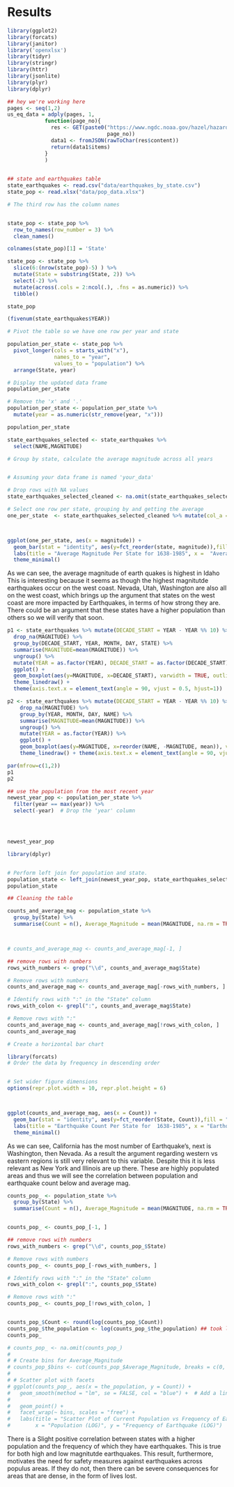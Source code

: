 # Results

```r
library(ggplot2)
library(forcats)
library(janitor)
library('openxlsx')
library(tidyr)
library(stringr)
library(httr)
library(jsonlite)
library(plyr)
library(dplyr)
```

```r

## hey we're working here 
pages <- seq(1,2)
us_eq_data = adply(pages, 1,
            function(page_no){
              res <- GET(paste0("https://www.ngdc.noaa.gov/hazel/hazard-service/api/v1/earthquakes?country=USA&page=",
                                page_no))
              data1 <- fromJSON(rawToChar(res$content))
              return(data1$items)
            }
            )
            
```

```r
## state and earthquakes table
state_earthquakes <- read.csv("data/earthquakes_by_state.csv")
state_pop <- read.xlsx("data/pop_data.xlsx")
```


```r
# The third row has the column names


state_pop <- state_pop %>%
  row_to_names(row_number = 3) %>%
  clean_names()

colnames(state_pop)[1] = 'State'

state_pop <- state_pop %>% 
  slice(6:(nrow(state_pop)-5) ) %>% 
  mutate(State = substring(State, 2)) %>% 
  select(-2) %>% 
  mutate(across(.cols = 2:ncol(.), .fns = as.numeric)) %>% 
  tibble() 


```


```r
state_pop
```





```r
(fivenum(state_earthquakes$YEAR))
```

```r
# Pivot the table so we have one row per year and state

population_per_state <- state_pop %>%
  pivot_longer(cols = starts_with("x"),
               names_to = "year",
               values_to = "population") %>%
  arrange(State, year)

# Display the updated data frame
population_per_state
```

```r

# Remove the 'x' and '.'
population_per_state <- population_per_state %>%
  mutate(year = as.numeric(str_remove(year, "x")))

population_per_state
```

```r
state_earthquakes_selected <- state_earthquakes %>%
  select(NAME,MAGNITUDE)
```




```r
# Group by state, calculate the average magnitude across all years


# Assuming your data frame is named 'your_data'

# Drop rows with NA values
state_earthquakes_selected_cleaned <- na.omit(state_earthquakes_selected)

# Select one row per state, grouping by and getting the average
one_per_state  <- state_earthquakes_selected_cleaned %>% mutate(col_a = 1) %>% select(state = NAME, magnitude=MAGNITUDE) %>% group_by(state) %>% summarise(magnitude=mean(magnitude))



ggplot(one_per_state, aes(x = magnitude)) +
  geom_bar(stat = "identity", aes(y=fct_reorder(state, magnitude)),fill = "skyblue") +
  labs(title = "Average Magnitude Per State for 1638-1985", x =  "Average Magnitude", y = "State") +
  theme_minimal()

```
As we can see, the average magnitude of earth quakes is highest in Idaho This is interesting because it seems as though the highest magnitutde earthquakes occur on the west coast. Nevada, Utah, Washington are  also all on the west coast, which brings up the argument that states on the west coast are more impacted by Earthquakes, in terms of how strong they are. There could be an argument that these states have a higher population than others so we will verify that soon.

```r
p1 <- state_earthquakes %>% mutate(DECADE_START = YEAR - YEAR %% 10) %>% 
  drop_na(MAGNITUDE) %>% 
  group_by(DECADE_START, YEAR, MONTH, DAY, STATE) %>% 
  summarise(MAGNITUDE=mean(MAGNITUDE)) %>% 
  ungroup() %>% 
  mutate(YEAR = as.factor(YEAR), DECADE_START = as.factor(DECADE_START)) %>% 
  ggplot() + 
  geom_boxplot(aes(y=MAGNITUDE, x=DECADE_START), varwidth = TRUE, outlier.size = 0.1, fill="red", alpha=0.5) + 
  theme_linedraw() + 
  theme(axis.text.x = element_text(angle = 90, vjust = 0.5, hjust=1))

p2 <- state_earthquakes %>% mutate(DECADE_START = YEAR - YEAR %% 10) %>%
    drop_na(MAGNITUDE) %>% 
    group_by(YEAR, MONTH, DAY, NAME) %>% 
    summarise(MAGNITUDE=mean(MAGNITUDE)) %>% 
    ungroup() %>% 
    mutate(YEAR = as.factor(YEAR)) %>% 
    ggplot() + 
    geom_boxplot(aes(y=MAGNITUDE, x=reorder(NAME, -MAGNITUDE, mean)), varwidth = TRUE, outlier.size = 0.1, fill="red", alpha=0.5) + 
    theme_linedraw() + theme(axis.text.x = element_text(angle = 90, vjust = 0.5, hjust=1))

par(mfrow=c(1,2))
p1
p2
```



```r
## use the population from the most recent year
newest_year_pop <- population_per_state %>% 
  filter(year == max(year)) %>%
  select(-year)  # Drop the 'year' column




newest_year_pop


```

```r
library(dplyr)


# Perform left join for population and state. 
population_state <- left_join(newest_year_pop, state_earthquakes_selected_cleaned, by = c("State" = "NAME"))
population_state
```




```r
## Cleaning the table

counts_and_average_mag <- population_state %>%
  group_by(State) %>%
  summarise(Count = n(), Average_Magnitude = mean(MAGNITUDE, na.rm = TRUE))



# counts_and_average_mag <- counts_and_average_mag[-1, ]

## remove rows with numbers
rows_with_numbers <- grep("\\d", counts_and_average_mag$State)

# Remove rows with numbers
counts_and_average_mag <- counts_and_average_mag[-rows_with_numbers, ]

# Identify rows with ":" in the "State" column
rows_with_colon <- grepl(":", counts_and_average_mag$State)

# Remove rows with ":"
counts_and_average_mag <- counts_and_average_mag[!rows_with_colon, ]
counts_and_average_mag


```





```r

# Create a horizontal bar chart

library(forcats)
# Order the data by frequency in descending order


# Set wider figure dimensions
options(repr.plot.width = 10, repr.plot.height = 6)



ggplot(counts_and_average_mag, aes(x = Count)) +
  geom_bar(stat = "identity", aes(y=fct_reorder(State, Count)),fill = "skyblue") +
  labs(title = "Earthquake Count Per State for  1638-1985", x = "Earthquake Count", y = "State") +
  theme_minimal()
```
As we can see, California has the most number of Earthquake's, next is Washington, then Nevada. As a result the argument regarding western vs eastern regions is still very relevant to this variable. Despite this it is less relevant as New York and Illinois are up there. These are highly populated areas and thus we will see the correlation between population and earthquake count below and average mag.






```r



counts_pop_ <- population_state %>%
  group_by(State) %>%
  summarise(Count = n(), Average_Magnitude = mean(MAGNITUDE, na.rm = TRUE),the_population = mean(population, na.rm = TRUE))


counts_pop_ <- counts_pop_[-1, ]

## remove rows with numbers
rows_with_numbers <- grep("\\d", counts_pop_$State)

# Remove rows with numbers
counts_pop_ <- counts_pop_[-rows_with_numbers, ]

# Identify rows with ":" in the "State" column
rows_with_colon <- grepl(":", counts_pop_$State)

# Remove rows with ":"
counts_pop_ <- counts_pop_[!rows_with_colon, ]


counts_pop_$Count <- round(log(counts_pop_$Count))
counts_pop_$the_population <- log(counts_pop_$the_population) ## took log so we can see it 
counts_pop_
```




```r




# counts_pop_ <- na.omit(counts_pop_)
# 
# # Create bins for Average_Magnitude
# counts_pop_$bins <- cut(counts_pop_$Average_Magnitude, breaks = c(0, 4, 11), labels = c("0-4", "5-11"))
# 
# # Scatter plot with facets
# ggplot(counts_pop_, aes(x = the_population, y = Count)) +
#   geom_smooth(method = "lm", se = FALSE, col = "blue") +  # Add a line of best fit
# 
#   geom_point() +
#   facet_wrap(~ bins, scales = "free") +
#   labs(title = "Scatter Plot of Current Population vs Frequency of Earthquakes with Binned Average Magnitude for 1638-1985", 
#        x = "Population (LOG)", y = "Frequency of Earthquake (LOG)")

```

There is a Slight positive correlation between states with a higher population and the frequency of which they have earthquakes. This is true for both high and low magnitutde earthquakes. This result, furthermore, motivates the need for safety measures against earthquakes across populus areas. If they do not, then there can be severe consequences for areas that are dense, in the form of lives lost.  
